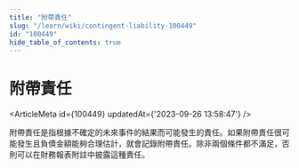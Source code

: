 ```yaml
---
title: "附帶責任"
slug: "/learn/wiki/contingent-liability-100449"
id: "100449"
hide_table_of_contents: true
---
```



# 附帶責任

<ArticleMeta id={100449} updatedAt={'2023-09-26 13:58:47'} />
<div className='border-solid border-b border-t-0 my-4 border-[var(--ifm-color-gray-300)]' />

附帶責任是指根據不確定的未來事件的結果而可能發生的責任。如果附帶責任很可能發生且負債金額能夠合理估計，就會記錄附帶責任。除非兩個條件都不滿足，否則可以在財務報表附註中披露這種責任。
